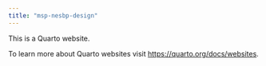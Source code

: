 ```yaml
---
title: "msp-nesbp-design"
---
```


This is a Quarto website.

To learn more about Quarto websites visit <https://quarto.org/docs/websites>.
